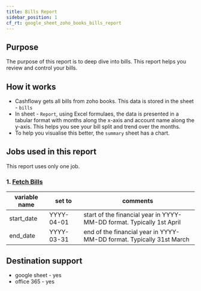 ```yaml
---
title: Bills Report
sidebar_position: 1
cf_rt: google_sheet_zoho_books_bills_report
---
```


<Gsheet
  src="https://docs.google.com/spreadsheets/d/1D6DWMT-bqS28C90V7BONbqnq10LWyxxczAJBLfsUdas/edit#gid=1490204803"
  type="report"
/>

## Purpose 
The purpose of this report is to deep dive into bills. This report helps you review and control your bills. 

<AddReport
  template={frontMatter.cf_rt}
/>


## How it works 
- Cashflowy gets all bills from zoho books. This data is stored in the sheet - `bills`
- In sheet - `Report`, using Excel formulaes, the data is presented in a tabular format with months along the x-axis and account name along the y-axis. This helps you see your bill split and trend over the months. 
- To help you visualise this better, the `summary` sheet has a chart.  


## Jobs used in this report
This report uses only one job.
### 1. [Fetch Bills](/library/jobs/zoho_books/fetch_bills)

| variable name | set to | comments|
| --- | --- | --- | 
| start_date| YYYY-04-01 | start of the financial year in YYYY-MM-DD format. Typically 1st April |
| end_date| YYYY-03-31 | end of the financial year in YYYY-MM-DD format. Typically 31st March |


## Destination support 
- google sheet - yes
- office 365 - yes
